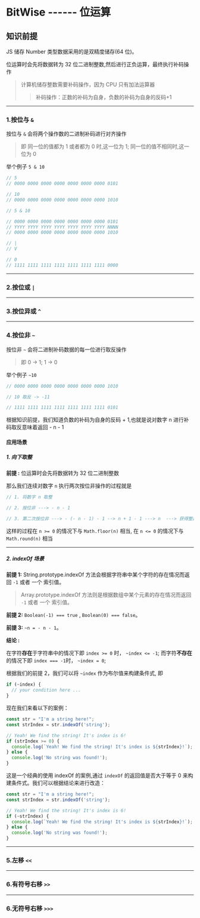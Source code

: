 # BitWise ------ 位运算

## 知识前提

JS 储存 Number 类型数据采用的是双精度储存(64 位)。

位运算时会先将数据转为 32 位二进制整数,然后进行正负运算，最终执行补码操作

> 计算机储存整数需要补码操作，因为 CPU 只有加法运算器
>
> > 补码操作：正数的补码为自身，负数的补码为自身的反码+1

---

### 1.按位与 `&`

按位与 `&` 会将两个操作数的二进制补码进行对齐操作

> 即 同一位的值都为 1 或者都为 0 时,这一位为 1; 同一位的值不相同时,这一位为 0

举个例子 `5 & 10`

```js
// 5
// 0000 0000 0000 0000 0000 0000 0000 0101

// 10
// 0000 0000 0000 0000 0000 0000 0000 1010

// 5 & 10

// 0000 0000 0000 0000 0000 0000 0000 0101
// YYYY YYYY YYYY YYYY YYYY YYYY YYYY NNNN
// 0000 0000 0000 0000 0000 0000 0000 1010

// |
// V

// 0
// 1111 1111 1111 1111 1111 1111 1111 0000
```

---

### 2.按位或 `|`

---

### 3.按位异或 `^`

---

### 4.按位非 `~`

按位非 `~` 会将二进制补码数据的每一位进行取反操作

> 即 0 -> 1; 1 -> 0

举个例子 `~10`

```js
// 0000 0000 0000 0000 0000 0000 0000 1010

// 10 取反 -> -11

// 1111 1111 1111 1111 1111 1111 1111 0101
```

根据知识前提，我们知道负数的补码为自身的反码 + 1,也就是说对数字 n 进行补码取反意味着返回 - n - 1

<BitWiseDemo title="按位非取反" operatorSelf="~" />

#### 应用场景

##### **1. 向下取整**

**前提 :** 位运算时会先将数据转为 32 位二进制整数

那么我们连续对数字 `n` 执行两次按位非操作的过程就是

```js
// 1. 将数字 n 取整

// 2. 按位非 ---> - n - 1

// 3. 第二次按位非 ---> - (- n - 1) - 1 --> n + 1 - 1 ---> n  ---> 获得整数n
```

这样的过程在 `n >= 0` 的情况下与 `Math.floor(n)` 相当, 在 `n <= 0` 的情况下与 `Math.round(n)` 相当

<BitWiseDemo title="按位非向下取整" operatorSelf="~~" />

---

##### **2. indexOf 场景**

**前提 1:** String.prototype.indexOf 方法会根据字符串中某个字符的存在情况而返回 `-1` 或者 一个 索引值。

> Array.prototype.indexOf 方法则是根据数组中某个元素的存在情况而返回 `-1` 或者 一个 索引值。

**前提 2:** `Boolean(-1) === true` , `Boolean(0) === false`。

**前提 3:** `~n = - n - 1`。

**结论 :**

在字符**存在**于字符串中的情况下即 `index >= 0` 时， `~index <= -1`; 而字符**不存在**的情况下即 `index === -1`时， `~index = 0`;

根据我们的前提 2，我们可以将 `~index` 作为布尔值来构建条件式, 即

```js
if (~index) {
  // your condition here ...
}
```

现在我们来看以下的案例：

```js
const str = "I'm a string here!";
const strIndex = str.indexOf('string');

// Yeah! We find the string! It's index is 6!
if (strIndex >= 0) {
  console.log(`Yeah! We find the string! It's index is ${strIndex}!`);
} else {
  console.log('No string was found!');
}
```

这是一个经典的使用 indexOf 的案例,通过 `indexOf` 的返回值是否大于等于 0 来构建条件式。我们可以根据结论来进行改造：

```js
const str = "I'm a string here!";
const strIndex = str.indexOf('string');

// Yeah! We find the string! It's index is 6!
if (~strIndex) {
  console.log(`Yeah! We find the string! It's index is ${strIndex}!`);
} else {
  console.log('No string was found!');
}
```

---

### 5.左移 `<<`

---

### 6.有符号右移 `>>`

---

### 6.无符号右移 `>>>`
